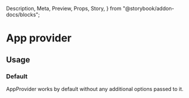   Description,
  Meta,
  Preview,
  Props,
  Story,
} from "@storybook/addon-docs/blocks";

<Meta component={AppProvider} title="Components / Structure / App provider" />

# App provider

<Description of={AppProvider} />

<Preview withToolbar>
  <Story name="Example">
    <AppProvider>
      <Page title="Hello" />
    </AppProvider>
  </Story>
</Preview>

<Props of={AppProvider} />

## Usage

### Default

AppProvider works by default without any additional options passed to it.
